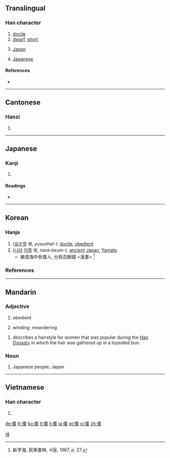 ==Translingual==

===Han character===
{{Han char|rn=9|rad=人|as=08|sn=10|four=2224<sub>4</sub>|canj=人竹木女 (OHDV)}}
<!-- Order Changed,  -->

# [[docile]]<!-- See talk and http://www.kangxizidian.com/kangxi/0109.gif -->
# [[dwarf]], [[short]]<!-- Please show the example  to ferret out a reasonable explanation in literature　and history books -->
# {{historical}} [[Japan]]
# {{historical}} [[Japanese]]

====References====
* {{Han ref|kx=0109.060|dkj=00796|dj=0232.040|hdz=10179.080|uh=502D|ud=20525|bh=ADD8|bd=44504}}

----

==Cantonese==

===Hanzi===
{{yue-hanzi|jyut=|y=wo1}}

# {{defn|Cantonese|sort=人08}}

----

==Japanese==

===Kanji===
{{ja-kanji|grade=|rs=人08}}

# {{defn|Japanese}}

====Readings====
* {{ja-readings|on=[[い]] (i) < [[ゐ]] (wi), [[わ]] (wa)|kun=[[したがう]] (shitagau), [[やまと]] (yamato)}}

----

==Korean==

===Hanja===
{{ko-hanja|hangeul=[[위]], [[왜]] (< Middle Korean 와)|rv=wi, wae (< wa)|mr=wi, wae (< wa)|eumhun=왜나라|ehrv=wae nara|ehmr=wae nara}}

# ([[유순하다|유순할]] 왜, ''yusunhal-''): [[docile]], [[obedient]]
# ([[나라]] [[이름]] 왜, ''nara-ireum-''): [[ancient]] [[Japan]], [[Yamato]] 
#* 樂浪海中有倭人, 分爲百餘國 &lt;漢書&gt; <ref>新字海, 民衆書林, 서울, 1967, p. 27.</ref>

===References===
<references/>

[[Category:Hanja readings|왜]]

----

==Mandarin==

===Adjective===
{{cmn-adj|ts|pin=wēi|pint=wei1|rs=人08}}

# {{archaic|lang=cmn}} obedient
# {{archaic|lang=cmn}} winding; meandering

{{cmn-adj|ts|pin=wǒ|pint=wo3|rs=人08}}

# {{archaic|lang=cmn}} describes a hairstyle for women that was popular during the [[w:Han Dynasty|Han Dynasty]] in which the hair was gathered up in a lopsided bun.

===Noun===
{{cmn-noun|ts|pin=wō|pint=wo1|rs=人08}}

# {{archaic|lang=cmn}} Japanese people; Japan

----

==Vietnamese==

===Han character===
{{vi-hantu|[[uy]], [[oải]], [[nuỵ]], [[oa]]|rs=人08}}

# {{defn|Vietnamese|sort=人08}}

[[de:倭]]
[[fr:倭]]
[[ko:倭]]
[[lt:倭]]
[[li:倭]]
[[ja:倭]]
[[pt:倭]]
[[vi:倭]]
[[zh:倭]]